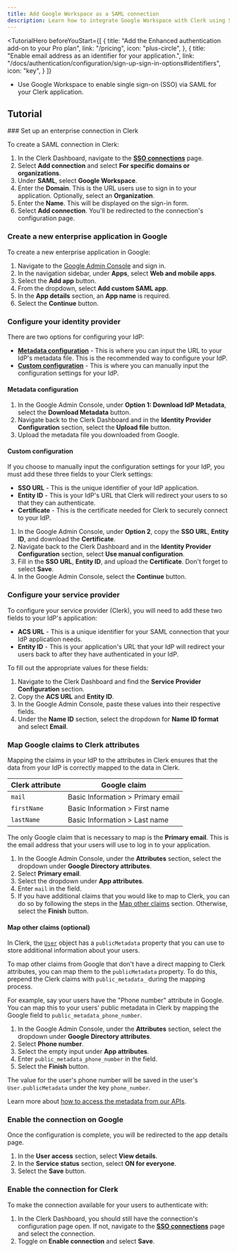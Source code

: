 ```yaml
---
title: Add Google Workspace as a SAML connection
description: Learn how to integrate Google Workspace with Clerk using SAML SSO.
---
```


<TutorialHero
  beforeYouStart={[
    {
      title: "Add the Enhanced authentication add-on to your Pro plan",
      link: "/pricing",
      icon: "plus-circle",
    },
    {
      title: "Enable email address as an identifier for your application.",
      link: "/docs/authentication/configuration/sign-up-sign-in-options#identifiers",
      icon: "key",
    }
  ]}
>
  - Use Google Workspace to enable single sign-on (SSO) via SAML for your Clerk application.
</TutorialHero>

## Tutorial

<Steps>
  ### Set up an enterprise connection in Clerk

  To create a SAML connection in Clerk:

  1. In the Clerk Dashboard, navigate to the [**SSO connections**](https://dashboard.clerk.com/last-active?path=user-authentication/sso-connections) page.
  1. Select **Add connection** and select **For specific domains or organizations**.
  1. Under **SAML**, select **Google Workspace**.
  1. Enter the **Domain**. This is the URL users use to sign in to your application. Optionally, select an **Organization**.
  1. Enter the **Name**. This will be displayed on the sign-in form.
  1. Select **Add connection**. You'll be redirected to the connection's configuration page.

  ### Create a new enterprise application in Google

  To create a new enterprise application in Google:

  1. Navigate to the [Google Admin Console](https://admin.google.com/) and sign in.
  1. In the navigation sidebar, under **Apps**, select **Web and mobile apps**.
  1. Select the **Add app** button.
  1. From the dropdown, select **Add custom SAML app**.
  1. In the **App details** section, an **App name** is required.
  1. Select the **Continue** button.

  ### Configure your identity provider

  There are two options for configuring your IdP:

  - [**Metadata configuration**](#metadata-configuration) - This is where you can input the URL to your IdP's metadata file. This is the recommended way to configure your IdP.
  - [**Custom configuration**](#custom-configuration) - This is where you can manually input the configuration settings for your IdP.

  #### Metadata configuration

  1. In the Google Admin Console, under **Option 1: Download IdP Metadata**, select the **Download Metadata** button.
  1. Navigate back to the Clerk Dashboard and in the **Identity Provider Configuration** section, select the **Upload file** button.
  1. Upload the metadata file you downloaded from Google.

  #### Custom configuration

  If you choose to manually input the configuration settings for your IdP, you must add these three fields to your Clerk settings:

  - **SSO URL** - This is the unique identifier of your IdP application.
  - **Entity ID** - This is your IdP's URL that Clerk will redirect your users to so that they can authenticate.
  - **Certificate** - This is the certificate needed for Clerk to securely connect to your IdP.

  1. In the Google Admin Console, under **Option 2**, copy the **SSO URL**, **Entity ID**, and download the **Certificate**.
  1. Navigate back to the Clerk Dashboard and in the **Identity Provider Configuration** section, select **Use manual configuration**.
  1. Fill in the **SSO URL**, **Entity ID**, and upload the **Certificate**. Don't forget to select **Save**.
  1. In the Google Admin Console, select the **Continue** button.

  ### Configure your service provider

  To configure your service provider (Clerk), you will need to add these two fields to your IdP's application:

  - **ACS URL** - This is a unique identifier for your SAML connection that your IdP application needs.
  - **Entity ID** - This is your application's URL that your IdP will redirect your users back to after they have authenticated in your IdP.

  To fill out the appropriate values for these fields:

  1. Navigate to the Clerk Dashboard and find the **Service Provider Configuration** section.
  1. Copy the **ACS URL** and **Entity ID**.
  1. In the Google Admin Console, paste these values into their respective fields.
  1. Under the **Name ID** section, select the dropdown for **Name ID format** and select **Email**.

  ### Map Google claims to Clerk attributes

  Mapping the claims in your IdP to the attributes in Clerk ensures that the data from your IdP is correctly mapped to the data in Clerk.

  | Clerk attribute | Google claim |
  | - | - |
  | `mail` | Basic Information > Primary email |
  | `firstName` | Basic Information > First name |
  | `lastName` | Basic Information > Last name |

  The only Google claim that is necessary to map is the **Primary email**. This is the email address that your users will use to log in to your application.

  1. In the Google Admin Console, under the **Attributes** section, select the dropdown under **Google Directory attributes**.
  1. Select **Primary email**.
  1. Select the dropdown under **App attributes**.
  1. Enter `mail` in the field.
  1. If you have additional claims that you would like to map to Clerk, you can do so by following the steps in the [Map other claims](#map-other-claims-optional) section. Otherwise, select the **Finish** button.

  #### Map other claims (optional)

  In Clerk, the [`User`](/docs/users/overview#user-object) object has a `publicMetadata` property that you can use to store additional information about your users.

  To map other claims from Google that don't have a direct mapping to Clerk attributes, you can map them to the `publicMetadata` property. To do this, prepend the Clerk claims with `public_metadata_` during the mapping process.

  For example, say your users have the "Phone number" attribute in Google. You can map this to your users' public metadata in Clerk by mapping the Google field to `public_metadata_phone_number`.

  1. In the Google Admin Console, under the **Attributes** section, select the dropdown under **Google Directory attributes**.
  1. Select **Phone number**.
  1. Select the empty input under **App attributes**.
  1. Enter `public_metadata_phone_number` in the field.
  1. Select the **Finish** button.

  The value for the user's phone number will be saved in the user's `User.publicMetadata` under the key `phone_number`.

  Learn more about [how to access the metadata from our APIs](/docs/users/metadata).

  ### Enable the connection on Google

  Once the configuration is complete, you will be redirected to the app details page.

  1. In the **User access** section, select **View details**.
  1. In the **Service status** section, select **ON for everyone**.
  1. Select the **Save** button.

  ### Enable the connection for Clerk

  To make the connection available for your users to authenticate with:

  1. In the Clerk Dashboard, you should still have the connection's configuration page open. If not, navigate to the [**SSO connections**](https://dashboard.clerk.com/last-active?path=user-authentication/sso-connections) page and select the connection.
  1. Toggle on **Enable connection** and select **Save**.
</Steps>
